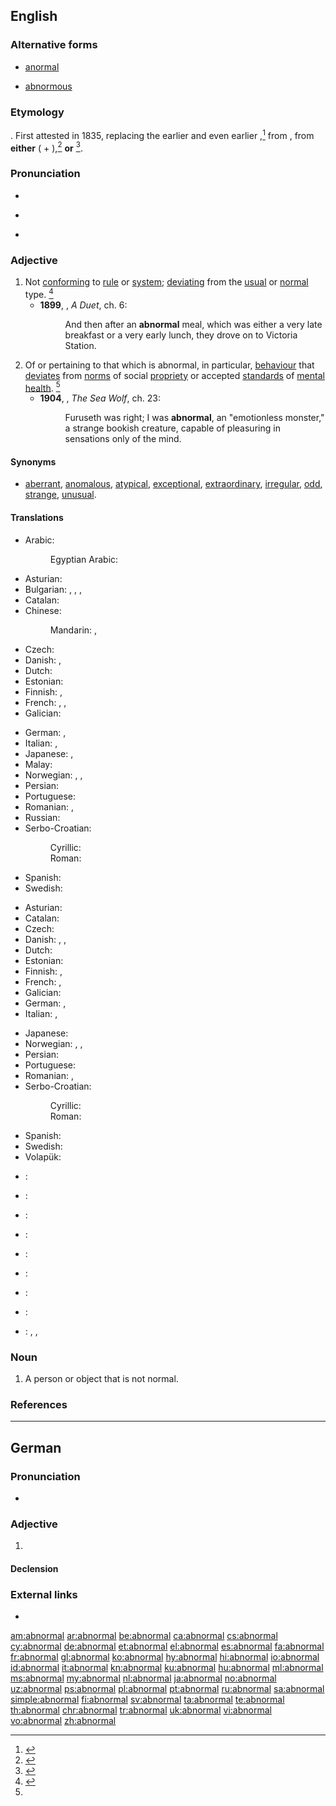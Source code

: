 ==English==

===Alternative forms===
* [[anormal]]
* {{a|obsolete}} [[abnormous]]

===Etymology===
{{prefix|ab|normal|lang=en}}. First attested in 1835, replacing the earlier {{term|anormal}} and even earlier {{term|abnormous}},<ref>{{R:CDOE|page=3}}</ref> from {{etyl|la|en}} {{term|abnormis||departing from normal|lang=la}}, from '''either''' ({{term|ab-||away from|lang=la}} + {{term|norma||rule, norm|lang=la}}),<ref>{{reference-book|editor=Morris, William | title=The American Heritage Dictionary of the English Language | origyear= 1969| year=1971|publisher=American Heritage Publishing Co., Inc. | location= New York, NY | isbn =0-395-09066-0 | pages =3}}</ref> '''or''' {{etyl|grc|en}} {{term|ἀνώμαλος||tr=anōmalos|lang=grc}}<ref>{{R:OCD2|page=3}}
</ref>.

===Pronunciation===
* {{audio|en-us-abnormal.ogg|Audio (US)|lang=en}}
* {{a|US}} {{IPA|/ˈæbˌnɔɹ.ml̩/|/əbˈnɔɹ.ml̩/|lang=en}}
* {{rhymes|ɔː(ɹ)məl|lang=en}}

===Adjective===
{{en-adj}}

# Not [[conform]]ing to [[rule]] or [[system]]; [[deviating]] from the [[usual]] or [[normal]] type. {{defdate|First attested around the mid 19<sup>th</sup> century.}}<ref name=SOED>{{R:SOED5|page=6}}</ref>
#* '''1899''', {{w|Arthur Conan Doyle}}, ''A Duet'', ch. 6:
#*: And then after an '''abnormal''' meal, which was either a very late breakfast or a very early lunch, they drove on to Victoria Station.
# Of or pertaining to that which is abnormal, in particular, [[behaviour]] that [[deviate]]s from [[norm]]s of social [[propriety]] or accepted [[standard]]s of [[mental]] [[health]]. {{defdate|First attested around the early 20<sup>th</sup> century.}}<ref name=SOED/>
#* '''1904''', {{w|Jack London}}, ''The Sea Wolf'', ch. 23:
#*: Furuseth was right; I was '''abnormal''', an "emotionless monster," a strange bookish creature, capable of pleasuring in sensations only of the mind.

====Synonyms====
* {{sense|not conforming to rule or system; deviating from type}} [[aberrant]], [[anomalous]], [[atypical]], [[exceptional]], [[extraordinary]], [[irregular]], [[odd]], [[strange]], [[unusual]].

====Translations====
{{trans-top|not conforming to rule or system}}
* Arabic: {{t|ar|غير طبيعي|tr=ğair ṭabiʕi|sc=Arab}}
*: Egyptian Arabic: {{t|arz|مش طبيعي|tr=meš ṭabiʕi|sc=Arab}}
* Asturian: {{t|ast|anormal}}
* Bulgarian: {{t+|bg|неправилен}}, {{t+|bg|необичаен}}, {{t+|bg|ненормален}}, {{t+|bg|противоестествен}}
* Catalan: {{t+|ca|anormal}}
* Chinese:
*: Mandarin: {{t+|cmn|異常|sc=Hani}}, {{t+|cmn|异常|tr=yìcháng|sc=Hani}}
* Czech: {{t|cs|abnormální|n}}
* Danish: {{t|da|unormal}}, {{t+|da|abnorm}}
* Dutch: {{t+|nl|abnormaal}}
* Estonian: {{t|et|ebanormaalne}}
* Finnish: {{t|fi|epänormaali}}, {{t+|fi|poikkeava}}
* French: {{t+|fr|inhabituel}}, {{t|fr|hors norme}}, {{t+|fr|exceptionnel}}
* Galician: {{t|gl|anormal}}
{{trans-mid}}
* German: {{t|de|unnormal}}, {{t+|de|ungewöhnlich}}
* Italian: {{t+|it|anormale}}, {{t+|it|anomalo}}
* Japanese: {{t|ja|不自然|tr=fushizen}}, {{t+|ja|異常|tr=ijō}}
* Malay: {{t+|ms|abnormal}}
* Norwegian: {{t+|no|abnorm}}, {{t|no|anormal}}, {{t+|no|unormal}}
* Persian: {{t+|fa|غیر عادی|tr=qeyre âddi|sc=fa-Arab}}
* Portuguese: {{t+|pt|anormal}}
* Romanian: {{t+|ro|anormal|m|n}}, {{t|ro|nenormal|m|n}}
* Russian: {{t+|ru|ненормальный|tr=nenormálʹnyj|sc=Cyrl}}
* Serbo-Croatian:
*: Cyrillic: {{t|sh|а̏бнорма̄лан}}
*: Roman: {{t|sh|ȁbnormālan}}
* Spanish: {{t+|es|anormal}}
* Swedish: {{t+|sv|onormal}}
{{trans-bottom}}

{{trans-top|of or pertaining to behaviour that deviates from norms}}
* Asturian: {{t|ast|anormal}}
* Catalan: {{t+|ca|anormal}}
* Czech: {{t|cs|abnormální|n}}
* Danish: {{t|da|unormal}}, {{t|da|anormal}}, {{t+|da|abnorm}}
* Dutch: {{t+|nl|abnormaal}}
* Estonian: {{t|et|ebanormaalne}}
* Finnish: {{t|fi|epänormaali}}, {{t+|fi|poikkeava}}
* French: {{t+|fr|anormal|m}}, {{t+|fr|anormale|f}}
* Galician: {{t|gl|anormal}}
* German: {{t|de|anormal}}, {{t+|de|abnormal}}
* Italian: {{t+|it|anormale}}, {{t+|it|anomalo}}
{{trans-mid}}
* Japanese: {{t+|ja|異常|tr=ijō}}
* Norwegian: {{t+|no|abnorm}}, {{t|no|anormal}}, {{t+|no|unormal}}
* Persian: {{t+|fa|آنرمال|tr=ânormâl|sc=fa-Arab}}
* Portuguese: {{t+|pt|anormal}}
* Romanian: {{t+|ro|anormal|m|n}}, {{t|ro|nenormal|m|n}}
* Serbo-Croatian:
*: Cyrillic: {{t|sh|а̏бнорма̄лан}}
*: Roman: {{t|sh|ȁbnormālan}}
* Spanish: {{t+|es|anormal}}
* Swedish: {{t+|sv|abnorm}}
* Volapük: {{t+|vo|nenomik}}
{{trans-bottom}}

{{checktrans-top}}
* {{ttbc|eo}}: {{t-check|eo|nenormala}}
* {{ttbc|ia}}: {{t-check|ia|anormal}}
* {{ttbc|io}}: {{t-check|io|anomala}}
* {{ttbc|ml}}: {{t-check|ml|അസാധാരണം|tr=asaadhaaraNam|sc=Mlym}}
* {{ttbc|cmn}}: {{t-check|cmn|不正常|sc=Hani}}
{{trans-mid}}
* {{ttbc|sv}}: {{t-check|sv|abnorm}}
* {{ttbc|vo}}: {{t-check|vo|nenomik}}
* {{ttbc|tr}}: {{t-check|tr|anormal}}
* {{ttbc|vi}}: {{t-check|vi|không bình thường}}, {{t-check|vi|khác thường}}, {{t-check|vi|dị thường}}
{{trans-bottom}}

===Noun===
{{en-noun}}

# A person or object that is not normal.

===References===
<references/>

----

==German==

===Pronunciation===
* {{audio|De-abnormal.ogg|Audio|lang=de}}

===Adjective===
{{de-adj|abnormaler|abnormalsten}}

# {{l/en|abnormal}}

====Declension====
{{de-decl-adj|abnormal|abnormaler|abnormalst}}

===External links===
* {{R:Duden}}

[[am:abnormal]]
[[ar:abnormal]]
[[be:abnormal]]
[[ca:abnormal]]
[[cs:abnormal]]
[[cy:abnormal]]
[[de:abnormal]]
[[et:abnormal]]
[[el:abnormal]]
[[es:abnormal]]
[[fa:abnormal]]
[[fr:abnormal]]
[[gl:abnormal]]
[[ko:abnormal]]
[[hy:abnormal]]
[[hi:abnormal]]
[[io:abnormal]]
[[id:abnormal]]
[[it:abnormal]]
[[kn:abnormal]]
[[ku:abnormal]]
[[hu:abnormal]]
[[ml:abnormal]]
[[ms:abnormal]]
[[my:abnormal]]
[[nl:abnormal]]
[[ja:abnormal]]
[[no:abnormal]]
[[uz:abnormal]]
[[ps:abnormal]]
[[pl:abnormal]]
[[pt:abnormal]]
[[ru:abnormal]]
[[sa:abnormal]]
[[simple:abnormal]]
[[fi:abnormal]]
[[sv:abnormal]]
[[ta:abnormal]]
[[te:abnormal]]
[[th:abnormal]]
[[chr:abnormal]]
[[tr:abnormal]]
[[uk:abnormal]]
[[vi:abnormal]]
[[vo:abnormal]]
[[zh:abnormal]]
